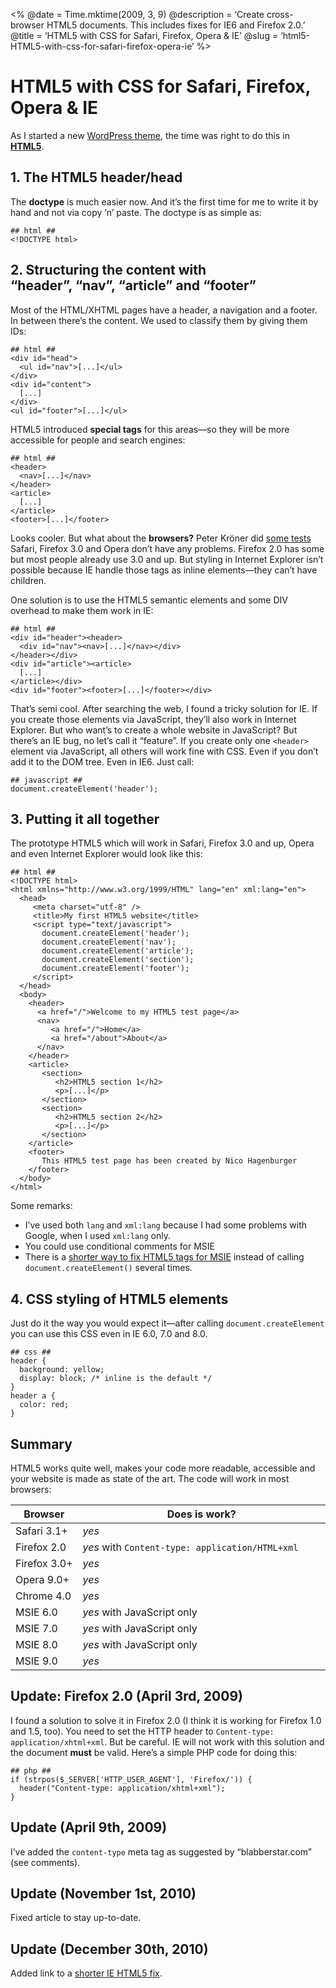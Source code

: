 <%
  @date = Time.mktime(2009, 3, 9)
  @description = 'Create cross-browser HTML5 documents. This includes fixes for IE6 and Firefox 2.0.'
  @title = 'HTML5 with CSS for Safari, Firefox, Opera & IE'
  @slug = 'html5-HTML5-with-css-for-safari-firefox-opera-ie'
%>

HTML5 with CSS for Safari, Firefox, Opera & IE
==============================================

As I started a new [WordPress theme](http://www.fructus-gmbh.de), the time was right to do this in **[HTML5](http://www.w3.org/TR/html5/)**.


1. The HTML5 header/head
------------------------

The **doctype** is much easier now. And it’s the first time for me to write it by hand and not via copy ’n’ paste. The doctype is as simple as:

    ## html ##
    <!DOCTYPE html>


2. Structuring the content with<br>“header”, “nav”, “article” and “footer”
--------------------------------------------------------------------------

Most of the HTML/XHTML pages have a header, a navigation and a footer. In between there’s the content. We used to classify them by giving them IDs:

    ## html ##
    <div id="head">
      <ul id="nav">[...]</ul>
    </div>
    <div id="content">
      [...]
    </div>
    <ul id="footer">[...]</ul>

HTML5 introduced **special tags** for this areas—so they will be more accessible for people and search engines:

    ## html ##
    <header>
      <nav>[...]</nav>
    </header>
    <article>
      [...]
    </article>
    <footer>[...]</footer>

Looks cooler. But what about the **browsers?** Peter Kröner did [some tests](http://www.peterkroener.de/html5-was-geht-heute-schon-was-geht-nicht-der-grosse-ueberblick:) Safari, Firefox 3.0 and Opera don’t have any problems. Firefox 2.0 has some but most people already use 3.0 and up. But styling in Internet Explorer isn’t possible because IE handle those tags as inline elements—they can’t have children.

One solution is to use the HTML5 semantic elements and some DIV overhead to make them work in IE:

    ## html ##
    <div id="header"><header>
      <div id="nav"><nav>[...]</nav></div>
    </header></div>
    <div id="article"><article>
      [...]
    </article></div>
    <div id="footer"><footer>[...]</footer></div>

That’s semi cool. After searching the web, I found a tricky solution for IE. If you create those elements via JavaScript, they’ll also work in Internet Explorer. But who want’s to create a whole website in JavaScript? But there’s an IE bug, no let’s call it “feature”. If you create only one `<header>` element via JavaScript, all others will work fine with CSS. Even if you don’t add it to the DOM tree. Even in IE6. Just call:

    ## javascript ##
    document.createElement('header');

3. Putting it all together
--------------------------

The prototype HTML5 which will work in Safari, Firefox 3.0 and up, Opera and even Internet Explorer would look like this:

    ## html ##
    <!DOCTYPE html>
    <html xmlns="http://www.w3.org/1999/HTML" lang="en" xml:lang="en">
      <head>
         <meta charset="utf-8" />
         <title>My first HTML5 website</title>
         <script type="text/javascript">
           document.createElement('header');
           document.createElement('nav');
           document.createElement('article');
           document.createElement('section');
           document.createElement('footer');
         </script>
      </head>
      <body>
        <header>
          <a href="/">Welcome to my HTML5 test page</a>
          <nav>
             <a href="/">Home</a>
             <a href="/about">About</a>
          </nav>
        </header>
        <article>
           <section>
              <h2>HTML5 section 1</h2>
              <p>[...]</p>
           </section>
           <section>
              <h2>HTML5 section 2</h2>
              <p>[...]</p>
           </section>
        </article>
        <footer>
           This HTML5 test page has been created by Nico Hagenburger
        </footer>
      </body>
    </html>

Some remarks:

* I’ve used both `lang` and `xml:lang` because I had some problems with Google, when I used `xml:lang` only.
* You could use conditional comments for MSIE
* There is a [shorter way to fix HTML5 tags for MSIE](Simple-HTML5-Fix-for-IE.html) instead of calling `document.createElement()` several times.


4. CSS styling of HTML5 elements
--------------------------------

Just do it the way you would expect it—after calling `document.createElement` you can use this CSS even in IE 6.0, 7.0 and 8.0.

    ## css ##
    header {
      background: yellow;
      display: block; /* inline is the default */
    }
    header a {
      color: red;
    }


Summary
-------

HTML5 works quite well, makes your code more readable, accessible and your website is made as state of the art. The code will work in most browsers:

Browser      | Does is work?
-------------|--------------------------------------------------------------------
Safari 3.1+  | *yes*
Firefox 2.0  | *yes* with `Content-type: application/HTML+xml`
Firefox 3.0+ | *yes*
Opera 9.0+   | *yes*
Chrome 4.0   | *yes*
MSIE 6.0     | *yes* with JavaScript only
MSIE 7.0     | *yes* with JavaScript only
MSIE 8.0     | *yes* with JavaScript only
MSIE 9.0     | *yes*


Update: Firefox 2.0 (April 3rd, 2009)
-------------------------------------

I found a solution to solve it in Firefox 2.0 (I think it is working for Firefox 1.0 and 1.5, too). You need to set the HTTP header to `Content-type: application/xhtml+xml`. But be careful. IE will not work with this solution and the document **must** be valid. Here’s a simple PHP code for doing this:

    ## php ##
    if (strpos($_SERVER['HTTP_USER_AGENT'], 'Firefox/')) {
      header("Content-type: application/xhtml+xml");
    }


Update (April 9th, 2009)
------------------------

I’ve added the `content-type` meta tag as suggested by “blabberstar.com” (see comments).


Update (November 1st, 2010)
---------------------------

Fixed article to stay up-to-date.


Update (December 30th, 2010)
----------------------------

Added link to a [shorter IE HTML5 fix](Simple-HTML5-Fix-for-IE.html).
